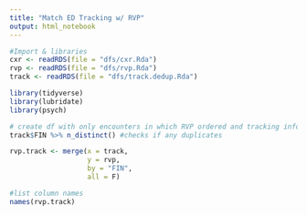```yaml
---
title: "Match ED Tracking w/ RVP"
output: html_notebook
---
```


```r
#Import & libraries
cxr <- readRDS(file = "dfs/cxr.Rda")
rvp <- readRDS(file = "dfs/rvp.Rda")
track <- readRDS(file = "dfs/track.dedup.Rda")

library(tidyverse)
library(lubridate)
library(psych)
```


```r
# create df with only encounters in which RVP ordered and tracking info, joined via FIN
track$FIN %>% n_distinct() #checks if any duplicates

rvp.track <- merge(x = track,
                   y = rvp,
                   by = "FIN",
                   all = F)

```


```r
#list column names
names(rvp.track)
```

```r

```

